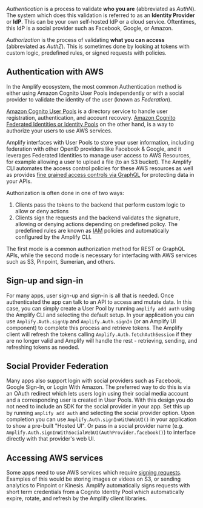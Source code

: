 *Authentication* is a process to validate **who you are** (abbreviated as *AuthN*). The system which does this validation is referred to as an **Identity Provider** or **IdP**. This can be your own self-hosted IdP or a cloud service. Oftentimes, this IdP is a social provider such as Facebook, Google, or Amazon.

*Authorization* is the process of validating **what you can access** (abbreviated as *AuthZ*). This is sometimes done by looking at tokens with custom logic, predefined rules, or signed requests with policies.

## Authentication with AWS

In the Amplify ecosystem, the most common Authentication method is either using Amazon Cognito User Pools independently or with a social provider to validate the identity of the user (known as *Federation*). 

[Amazon Cognito User Pools](https://docs.aws.amazon.com/cognito/latest/developerguide/cognito-user-identity-pools.html) is a directory service to handle user registration, authentication, and account recovery. [Amazon Cognito Federated Identities or Identity Pools](https://docs.aws.amazon.com/cognito/latest/developerguide/cognito-identity.html) on the other hand, is a way to authorize your users to use AWS services.

Amplify interfaces with User Pools to store your user information, including federation with other OpenID providers like Facebook & Google, and it leverages Federated Identities to manage user access to AWS Resources, for example allowing a user to upload a file (to an S3 bucket). The Amplify CLI automates the access control policies for these AWS resources as well as provides [fine grained access controls via GraphQL](https://docs.amplify.aws/cli/graphql-transformer/directives#auth) for protecting data in your APIs.

Authorization is often done in one of two ways:
	
1. Clients pass the tokens to the backend that perform custom logic to allow or deny actions
1. Clients sign the requests and the backend validates the signature, allowing or denying actions depending on predefined policy. The predefined rules are known as [IAM](https://docs.aws.amazon.com/IAM/latest/UserGuide/access_policies.html) policies and automatically configured by the Amplify CLI.
	
The first mode is a common authorization method for REST or GraphQL APIs, while the second mode is necessary for interfacing with AWS services such as S3, Pinpoint, Sumerian, and others. 

## Sign-up and sign-in

For many apps, user sign-up and sign-in is all that is needed. Once authenticated the app can talk to an API to access and mutate data. In this case, you can simply create a User Pool by running `amplify add auth` using the Amplify CLI and selecting the default setup. In your application you can use `Amplify.Auth.signUp` and `Amplify.Auth.signIn` (or an Amplify UI component) to complete this process and retrieve tokens. The Amplify client will refresh the tokens calling `Amplify.Auth.fetchAuthSession` if they are no longer valid and Amplify will handle the rest - retrieving, sending, and refreshing tokens as needed. 
	
## Social Provider Federation
	
Many apps also support login with social providers such as Facebook, Google Sign-In, or Login With Amazon. The preferred way to do this is via an OAuth redirect which lets users login using their social media account and a corresponding user is created in User Pools. With this design you do not need to include an SDK for the social provider in your app. Set this up by running `amplify add auth` and selecting the social provider  option. Upon completion you can use `Amplify.Auth.signInWithWebUI()` in your application to show a pre-built "Hosted UI". Or pass in a social provider name (e.g. `Amplify.Auth.signInWithSocialWebUI(AuthProvider.facebook()`) to interface directly with that provider's web UI.
		
## Accessing AWS services

Some apps need to use AWS services which require [signing requests](https://docs.aws.amazon.com/general/latest/gr/signing_aws_api_requests.html). Examples of this would be storing images or videos on S3, or sending analytics to Pinpoint or Kinesis. Amplify automatically signs requests with short term credentials from a Cognito Identity Pool which automatically expire, rotate, and refresh by the Amplify client libraries.
